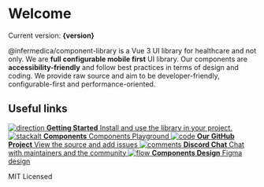 

<Meta title="Welcome"/>

<style>
  {`
  .link-list {
    display: grid;
    grid-template-columns: 1fr;
    grid-template-rows: 1fr 1fr;
    row-gap: 10px;
    margin: 10px 0 0 0;
  }

  @media (min-width: 620px) {
    .link-list {
      row-gap: 20px;
      column-gap: 20px;
      grid-template-columns: 1fr 1fr;
      margin: 20px 0 0 0;
    }
  }

  @media all and (-ms-high-contrast:none) {
  .link-list {
      display: -ms-grid;
      -ms-grid-columns: 1fr 1fr;
      -ms-grid-rows: 1fr 1fr;
    }
  }

  .link-item {
    display: block;
    padding: 20px 30px 20px 15px;
    border: 1px solid #00000010;
    border-radius: 5px;
    transition: background 150ms ease-out, border 150ms ease-out, transform 150ms ease-out;
    color: #333333;
    display: flex;
    align-items: flex-start;
  }

  .link-item:hover {
    border-color: #1EA7FD50;
    transform: translate3d(0, -3px, 0);
    box-shadow: rgba(0, 0, 0, 0.08) 0 3px 10px 0;
  }

  .link-item:active {
    border-color: #1EA7FD;
    transform: translate3d(0, 0, 0);
  }

  .link-item strong {
    font-weight: 700;
    display: block;
    margin-bottom: 2px;
  }

  .link-item img {
    height: 40px;
    width: 40px;
    margin-right: 15px;
    flex: none;
  }

  .link-item span {
    font-size: 14px;
    line-height: 20px;
  }

  .licensed {
    display: flex;
    justify-content: center;
  }
  `}
</style>

# Welcome
<MDXProvider>
  <p>Current version: <b>{version}</b></p>
</MDXProvider>

@infermedica/component-library is a Vue 3 UI library for healthcare and not only. We are **full configurable mobile first** UI library.
Our components are **accessibility-friendly** and follow best practices in terms of design and coding. We provide raw source and aim to be developer-friendly, configurable-first and performance-oriented.


## Useful links

<div className="link-list">
  <a className="link-item" href="/docs/getting-started-development-guide-installation--page" target="_self">
    <img src={Direction} alt="direction" />
    <span>
      <strong>Getting Started</strong>
      Install and use the library in your project.
    </span>
  </a>
  <a className="link-item" href="/docs/atoms" target="_self">
    <img src={StackAlt} alt="stackalt" />
      <span>
      <strong>Components</strong>
      Components Playground
    </span>
  </a>
  <a className="link-item" href="https://www.example.com/" target="_blank">
    <img src={Code} alt="code" />
    <span>
      <strong>Our GitHub Project</strong>
      View the source and add issues
    </span>
  </a>
  <a className="link-item" href="https://www.example.com/" target="_blank">
    <img src={Comments} alt="comments" />
    <span>
      <strong>Discord Chat</strong>
      Chat with maintainers and the community
    </span>
  </a>
  <a className="link-item" href="https://www.example.com/" target="_blank">
    <img src={Flow} alt="flow" />
    <span>
      <strong>Components Design</strong>
      Figma design
    </span>
  </a>
</div>

<p className="licensed">
  MIT Licensed
</p>
